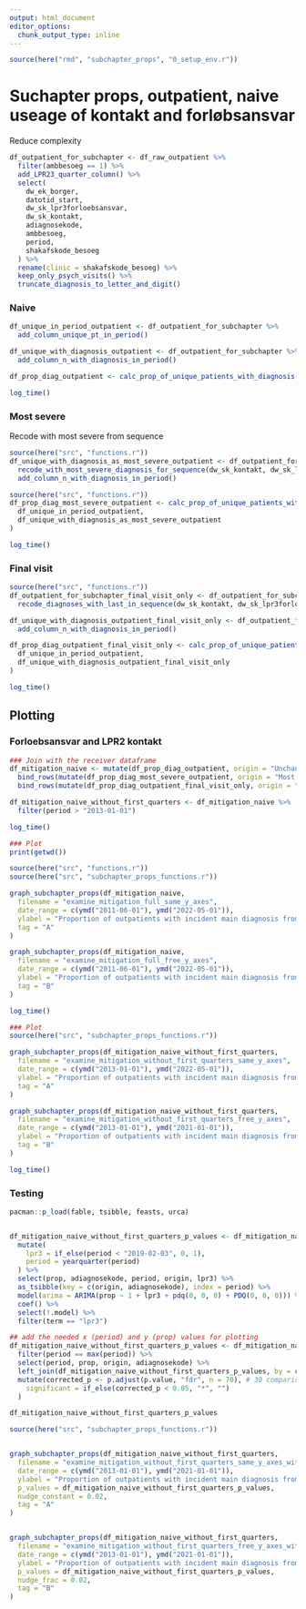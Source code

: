 ```yaml
---
output: html_document
editor_options: 
  chunk_output_type: inline
---
```

```r
source(here("rmd", "subchapter_props", "0_setup_env.r"))
```

# Suchapter props, outpatient, naive useage of kontakt and forløbsansvar

Reduce complexity
```r
df_outpatient_for_subchapter <- df_raw_outpatient %>%
  filter(ambbesoeg == 1) %>%
  add_LPR23_quarter_column() %>%
  select(
    dw_ek_borger,
    datotid_start,
    dw_sk_lpr3forloebsansvar,
    dw_sk_kontakt,
    adiagnosekode,
    ambbesoeg,
    period,
    shakafskode_besoeg
  ) %>%
  rename(clinic = shakafskode_besoeg) %>%
  keep_only_psych_visits() %>%
  truncate_diagnosis_to_letter_and_digit()
```

### Naive
```r
df_unique_in_period_outpatient <- df_outpatient_for_subchapter %>%
  add_column_unique_pt_in_period()
```

```r
df_unique_with_diagnosis_outpatient <- df_outpatient_for_subchapter %>%
  add_column_n_with_diagnosis_in_period()

df_prop_diag_outpatient <- calc_prop_of_unique_patients_with_diagnosis(df_unique_in_period_outpatient, df_unique_with_diagnosis_outpatient)

log_time()
```

### Most severe
Recode with most severe from sequence
```r
source(here("src", "functions.r"))
df_unique_with_diagnosis_as_most_severe_outpatient <- df_outpatient_for_subchapter %>%
  recode_with_most_severe_diagnosis_for_sequence(dw_sk_kontakt, dw_sk_lpr3forloebsansvar, two_columns = TRUE) %>%
  add_column_n_with_diagnosis_in_period()
```

```r
source(here("src", "functions.r"))
df_prop_diag_most_severe_outpatient <- calc_prop_of_unique_patients_with_diagnosis(
  df_unique_in_period_outpatient,
  df_unique_with_diagnosis_as_most_severe_outpatient
)

log_time()
```


### Final visit
```r
source(here("src", "functions.r"))
df_outpatient_for_subchapter_final_visit_only <- df_outpatient_for_subchapter %>%
  recode_diagnoses_with_last_in_sequence(dw_sk_kontakt, dw_sk_lpr3forloebsansvar, two_columns = TRUE)

df_unique_with_diagnosis_outpatient_final_visit_only <- df_outpatient_for_subchapter_final_visit_only %>%
  add_column_n_with_diagnosis_in_period()

df_prop_diag_outpatient_final_visit_only <- calc_prop_of_unique_patients_with_diagnosis(
  df_unique_in_period_outpatient,
  df_unique_with_diagnosis_outpatient_final_visit_only
)

log_time()
```

## Plotting
### Forloebsansvar and LPR2 kontakt
```r

### Join with the receiver dataframe
df_mitigation_naive <- mutate(df_prop_diag_outpatient, origin = "Unchanged") %>%
  bind_rows(mutate(df_prop_diag_most_severe_outpatient, origin = "Most severe")) %>%
  bind_rows(mutate(df_prop_diag_outpatient_final_visit_only, origin = "Final visit"))

df_mitigation_naive_without_first_quarters <- df_mitigation_naive %>%
  filter(period > "2013-01-01")

log_time()
```

```r
### Plot
print(getwd())

source(here("src", "functions.r"))
source(here("src", "subchapter_props_functions.r"))

graph_subchapter_props(df_mitigation_naive,
  filename = "examine_mitigation_full_same_y_axes",
  date_range = c(ymd("2011-06-01"), ymd("2022-05-01")),
  ylabel = "Proportion of outpatients with incident main diagnosis from chapter",
  tag = "A"
)

graph_subchapter_props(df_mitigation_naive,
  filename = "examine_mitigation_full_free_y_axes",
  date_range = c(ymd("2011-06-01"), ymd("2022-05-01")),
  ylabel = "Proportion of outpatients with incident main diagnosis from chapter",
  tag = "B"
)

log_time()
```

```r
### Plot
source(here("src", "subchapter_props_functions.r"))

graph_subchapter_props(df_mitigation_naive_without_first_quarters,
  filename = "examine_mitigation_without_first_quarters_same_y_axes",
  date_range = c(ymd("2013-01-01"), ymd("2022-05-01")),
  ylabel = "Proportion of outpatients with incident main diagnosis from chapter",
  tag = "A"
)

graph_subchapter_props(df_mitigation_naive_without_first_quarters,
  filename = "examine_mitigation_without_first_quarters_free_y_axes",
  date_range = c(ymd("2013-01-01"), ymd("2021-01-01")),
  ylabel = "Proportion of outpatients with incident main diagnosis from chapter",
  tag = "B"
)

log_time()
```

### Testing
```r
pacman::p_load(fable, tsibble, feasts, urca)


df_mitigation_naive_without_first_quarters_p_values <- df_mitigation_naive_without_first_quarters %>%
  mutate(
    lpr3 = if_else(period < "2019-02-03", 0, 1),
    period = yearquarter(period)
  ) %>%
  select(prop, adiagnosekode, period, origin, lpr3) %>%
  as_tsibble(key = c(origin, adiagnosekode), index = period) %>%
  model(arima = ARIMA(prop ~ 1 + lpr3 + pdq(0, 0, 0) + PDQ(0, 0, 0))) %>%
  coef() %>%
  select(!.model) %>%
  filter(term == "lpr3")

## add the needed x (period) and y (prop) values for plotting
df_mitigation_naive_without_first_quarters_p_values <- df_mitigation_naive_without_first_quarters %>%
  filter(period == max(period)) %>%
  select(period, prop, origin, adiagnosekode) %>%
  left_join(df_mitigation_naive_without_first_quarters_p_values, by = c("origin", "adiagnosekode")) %>%
  mutate(corrected_p <- p.adjust(p.value, "fdr", n = 70), # 30 comparisons
    significant = if_else(corrected_p < 0.05, "*", "")
  )

df_mitigation_naive_without_first_quarters_p_values
```



```r
source(here("src", "subchapter_props_functions.r"))


graph_subchapter_props(df_mitigation_naive_without_first_quarters,
  filename = "examine_mitigation_without_first_quarters_same_y_axes_with_p_values",
  date_range = c(ymd("2013-01-01"), ymd("2021-01-01")),
  ylabel = "Proportion of outpatients with incident main diagnosis from chapter",
  p_values = df_mitigation_naive_without_first_quarters_p_values,
  nudge_constant = 0.02,
  tag = "A"
)


graph_subchapter_props(df_mitigation_naive_without_first_quarters,
  filename = "examine_mitigation_without_first_quarters_free_y_axes_with_p_values",
  date_range = c(ymd("2013-01-01"), ymd("2021-01-01")),
  ylabel = "Proportion of outpatients with incident main diagnosis from chapter",
  p_values = df_mitigation_naive_without_first_quarters_p_values,
  nudge_frac = 0.02,
  tag = "B"
)
```

